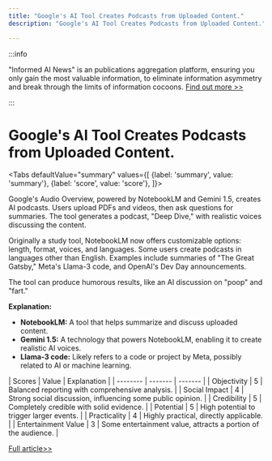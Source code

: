 ```yaml
---
title: "Google's AI Tool Creates Podcasts from Uploaded Content."
description: "Google's AI Tool Creates Podcasts from Uploaded Content."

---
```



:::info

"Informed AI News" is an publications aggregation platform, ensuring you only gain the most valuable information, to eliminate information asymmetry and break through the limits of information cocoons.  [Find out more >>](/)

:::

# Google's AI Tool Creates Podcasts from Uploaded Content.


<Tabs
	defaultValue="summary"
	values={[
	{label: 'summary', value: 'summary'},
	{label: 'score', value: 'score'},
]}>
<TabItem value="summary">


Google's Audio Overview, powered by NotebookLM and Gemini 1.5, creates AI podcasts. Users upload PDFs and videos, then ask questions for summaries. The tool generates a podcast, "Deep Dive," with realistic voices discussing the content.

Originally a study tool, NotebookLM now offers customizable options: length, format, voices, and languages. Some users create podcasts in languages other than English. Examples include summaries of "The Great Gatsby," Meta's Llama-3 code, and OpenAI's Dev Day announcements.

The tool can produce humorous results, like an AI discussion on "poop" and "fart."

**Explanation:**
- **NotebookLM:** A tool that helps summarize and discuss uploaded content.
- **Gemini 1.5:** A technology that powers NotebookLM, enabling it to create realistic AI voices.
- **Llama-3 code:** Likely refers to a code or project by Meta, possibly related to AI or machine learning.
</TabItem>
<TabItem value="score">
	| Scores     | Value   | Explanation |
	| -------- | ------- | ------- |
	| Objectivity  | 5    | Balanced reporting with comprehensive analysis.    |
	| Social Impact | 4     | Strong social discussion, influencing some public opinion.    |
	| Credibility    | 5    | Completely credible with solid evidence.    |
	| Potential    | 5    | High potential to trigger larger events.    |
	| Practicality    | 4    | Highly practical, directly applicable.    |
	| Entertainment Value    | 3    | Some entertainment value, attracts a portion of the audience.    |
</TabItem>
</Tabs>

[Full article>>](https://slashdot.org/story/24/10/05/0457222/people-are-using-google-study-software-to-make-ai-podcasts?utm_source=rss1.0mainlinkanon&utm_medium=feed)
